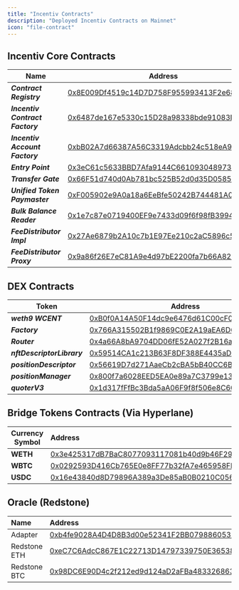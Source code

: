 ```yaml
---
title: "Incentiv Contracts"
description: "Deployed Incentiv Contracts on Mainnet"
icon: "file-contract"
---
```


## Incentiv Core Contracts

| **Name**                        | **Address**                                                                                                                   |
| ------------------------------- | ----------------------------------------------------------------------------------------------------------------------------- |
| **_Contract Registry_**         | [0x8E009Df4519c14D7D758F955993413F2e68CAB3E](https://explorer.incentiv.io/address/0x8E009Df4519c14D7D758F955993413F2e68CAB3E) |
| **_Incentiv Contract Factory_** | [0x6487de167e5330c15D28a98338bde91083D2897e](https://explorer.incentiv.io/address/0x6487de167e5330c15D28a98338bde91083D2897e) |
| **_Incentiv Account Factory_**  | [0xbB02A7d66387A56C3319Adcbb24c518eA95bB83d](https://explorer.incentiv.io/address/0xbB02A7d66387A56C3319Adcbb24c518eA95bB83d) |
| **_Entry Point_**               | [0x3eC61c5633BBD7Afa9144C6610930489736a72d4](https://explorer.incentiv.io/address/0x3eC61c5633BBD7Afa9144C6610930489736a72d4) |
| **_Transfer Gate_**             | [0x66F51d740d0Ab781bc525B52d0d35D0585086Aa1](https://explorer.incentiv.io/address/0x66F51d740d0Ab781bc525B52d0d35D0585086Aa1) |
| **_Unified Token Paymaster_**   | [0xF005902e9A0a18a6EeBfe50242B744481A02b7a0](https://explorer.incentiv.io/address/0xF005902e9A0a18a6EeBfe50242B744481A02b7a0) |
| **_Bulk Balance Reader_**       | [0x1e7c87e0719400EF9e7433d09f6f98fB3994993f](https://explorer.incentiv.io/address/0x1e7c87e0719400EF9e7433d09f6f98fB3994993f) |
| **_FeeDistributor Impl_**       | [0x27Ae6879b2A10c7b1E97Ee210c2aC5896c5Aee4d](https://explorer.incentiv.io/address/0x27Ae6879b2A10c7b1E97Ee210c2aC5896c5Aee4d) |
| **_FeeDistributor Proxy_**      | [0x9a86f26E7eC81A9e4d97bE2200fa7b66A82046B2](https://explorer.incentiv.io/address/0x9a86f26E7eC81A9e4d97bE2200fa7b66A82046B2) |

## DEX Contracts

| Token                      | Address                                                                                                                       |
| -------------------------- | ----------------------------------------------------------------------------------------------------------------------------- |
| **_weth9 WCENT_**          | [<u>0xB0f0A14A50F14dc9e6476d61C00cF0375Dd4EB04</u>](https://explorer.incentiv.io/0xB0f0A14A50F14dc9e6476d61C00cF0375Dd4EB04)  |
| **_Factory_**              | [0x766A315502B1f9869C0E2A19aEA6D6f55b0ad108](https://explorer.incentiv.io/address/0x766A315502B1f9869C0E2A19aEA6D6f55b0ad108) |
| **_Router_**               | [0x4a66A8bA9704DD06fE52A027f2B16a3F5D11B048](https://explorer.incentiv.io/address/0x4a66A8bA9704DD06fE52A027f2B16a3F5D11B048) |
| **_nftDescriptorLibrary_** | [0x59514CA1c213B63F8DF388E4435aD12E92c2C34f](https://explorer.incentiv.io/address/0x59514CA1c213B63F8DF388E4435aD12E92c2C34f) |
| **_positionDescriptor_**   | [0x56619D7d271AaeCb2cBA5bB40CC6B2149544127f](https://explorer.incentiv.io/address/0x56619D7d271AaeCb2cBA5bB40CC6B2149544127f) |
| **_positionManager_**      | [0x800f7a6028EED5EA0e89a7C3799e13B5DE4f1D28](https://explorer.incentiv.io/address/0x800f7a6028EED5EA0e89a7C3799e13B5DE4f1D28) |
| **_quoterV3_**             | [0x1d317fFfBc3Bda5aA06F9f8f506e8C6082dC415A](https://explorer.incentiv.io/address/0x1d317fFfBc3Bda5aA06F9f8f506e8C6082dC415A) |

## Bridge Tokens Contracts (Via Hyperlane)

| Currency Symbol | **Address**                                                                                                                 | YAML                                                                                                                    |
| --------------- | :-------------------------------------------------------------------------------------------------------------------------- | ----------------------------------------------------------------------------------------------------------------------- |
| **WETH**        | [0x3e425317dB7BaC8077093117081b40d9b46F29cb](https://explorer.incentiv.io/token/0x3e425317dB7BaC8077093117081b40d9b46F29cb) | [YAML](https://github.com/hyperlane-xyz/hyperlane-registry/blob/main/deployments/warp_routes/WETH/incentiv-config.yaml) |
| **WBTC**        | [0x0292593D416Cb765E0e8FF77b32fA7e465958FEE](https://explorer.incentiv.io/token/0x0292593D416Cb765E0e8FF77b32fA7e465958FEE) | [YAML](https://github.com/hyperlane-xyz/hyperlane-registry/blob/main/deployments/warp_routes/WBTC/incentiv-config.yaml) |
| **USDC**        | [0x16e43840d8D79896A389a3De85aB0B0210C05685](https://explorer.incentiv.io/token/0x16e43840d8D79896A389a3De85aB0B0210C05685) | [YAML](https://github.com/hyperlane-xyz/hyperlane-registry/blob/main/deployments/warp_routes/USDC/incentiv-config.yaml) |

## Oracle (Redstone)

| **Name**     | **Address**                                                                                                                   |
| :----------- | :---------------------------------------------------------------------------------------------------------------------------- |
| Adapter      | [0xb4fe9028A4D4D8B3d00e52341F2BB0798860532C](https://explorer.incentiv.io/address/0xb4fe9028A4D4D8B3d00e52341F2BB0798860532C) |
| Redstone ETH | [0xeC7C6AdcC867E1C22713D14797339750E36538E4](https://explorer.incentiv.io/address/0xeC7C6AdcC867E1C22713D14797339750E36538E4) |
| Redstone BTC | [0x98DC6E90D4c2f212ed9d124aD2aFBa4833268633](https://explorer.incentiv.io/address/0x98DC6E90D4c2f212ed9d124aD2aFBa4833268633) |